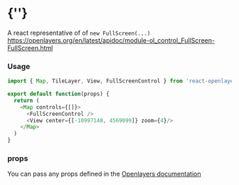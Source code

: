  
<Meta of={FullScreenControlStories} />
 
# {'<FullScreenControl />'}
 
A react representative of of `new FullScreen(...)`
https://openlayers.org/en/latest/apidoc/module-ol_control_FullScreen-FullScreen.html
<Story of={FullScreenControlStories.Primary} />

### Usage
```typescript
import { Map, TileLayer, View, FullScreenControl } from 'react-openlayers';

export default function(props) {
  return (
    <Map controls={[]}>
      <FullScreenControl />
      <View center={[-10997148, 4569099]} zoom={4}/>
    </Map>
  )
}
```

### props

You can pass any props defined in the 
[Openlayers documentation](https://openlayers.org/en/latest/apidoc/module-ol_control_FullScreen-FullScreen.html)
